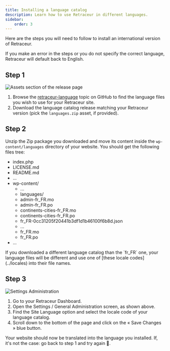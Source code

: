 ```yaml
---
title: Installing a language catalog
description: Learn how to use Retraceur in different languages.
sidebar:
    order: 3
---
```



Here are the steps you will need to follow to install an international version of Retraceur.

<Aside type="caution">If you make an error in the steps or you do not specify the correct language, Retraceur will default back to English.</Aside>

## Step 1

![Assets section of the release page](../../../assets/images/languages-us-001.png)

1. Browse the [retraceur-language](https://github.com/topics/retraceur-language) topic on GitHub to find the language files you wish to use for your Retraceur site.
2. Download the language catalog release matching your Retraceur version (pick the `languages.zip` asset, if provided).

## Step 2

Unzip the Zip package you downloaded and move its content inside the `wp-content/languages` directory of your website. You should get the following files tree:

<FileTree>

- index.php
- LICENSE.md
- README.md
- ...
- wp-content/
  - ...
  - languages/
   - admin-fr_FR.mo
   - admin-fr_FR.po
   - continents-cities-fr_FR.mo
   - continents-cities-fr_FR.po
   - fr_FR-0cc31205f20441b3df1d1b46100f6b8d.json
   - ...
   - fr_FR.mo
   - fr_FR.po
- ...

</FileTree>

<Aside>If you downloaded a different language catalog than the `fr_FR` one, your language files will be different and use one of [these locale codes](../locales) into their file names.</Aside>

## Step 3


![Settings Administration](../../../assets/images/languages-us-002.png)

1. Go to your Retraceur Dashboard.
2. Open the Settings / General Administration screen, as shown above.
3. Find the Site Language option and select the locale code of your language catalog.
4. Scroll down to the bottom of the page and click on the « Save Changes » blue button.

Your website should now be translated into the language you installed. If, it's not the case: go back to step 1 and try again 😬.
